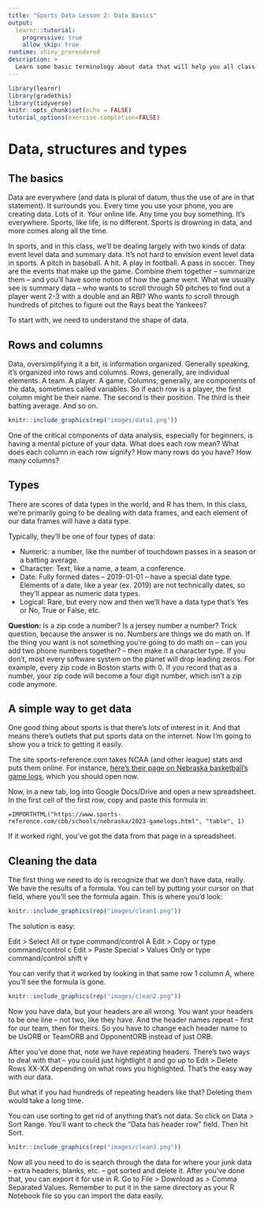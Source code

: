 ```yaml
---
title: "Sports Data Lesson 2: Data Basics"
output: 
  learnr::tutorial:
    progressive: true
    allow_skip: true
runtime: shiny_prerendered
description: >
  Learn some basic terminology about data that will help you all class long.
---
```


```r
library(learnr)
library(gradethis)
library(tidyverse)
knitr::opts_chunk$set(echo = FALSE)
tutorial_options(exercise.completion=FALSE)
```

# Data, structures and types

## The basics

Data are everywhere (and data is plural of datum, thus the use of are in that statement). It surrounds you. Every time you use your phone, you are creating data. Lots of it. Your online life. Any time you buy something. It's everywhere. Sports, like life, is no different. Sports is drowning in data, and more comes along all the time.

In sports, and in this class, we'll be dealing largely with two kinds of data: event level data and summary data. It's not hard to envision event level data in sports. A pitch in baseball. A hit. A play in football. A pass in soccer. They are the events that make up the game. Combine them together -- summarize them -- and you'll have some notion of how the game went. What we usually see is summary data -- who wants to scroll through 50 pitches to find out a player went 2-3 with a double and an RBI? Who wants to scroll through hundreds of pitches to figure out the Rays beat the Yankees? 

To start with, we need to understand the shape of data. 

## Rows and columns

Data, oversimplifying it a bit, is information organized. Generally speaking, it's organized into rows and columns. Rows, generally, are individual elements. A team. A player. A game. Columns, generally, are components of the data, sometimes called variables. So if each row is a player, the first column might be their name. The second is their position. The third is their batting average. And so on. 

```r
knitr::include_graphics(rep("images/data1.png"))
```

One of the critical components of data analysis, especially for beginners, is having a mental picture of your data. What does each row mean? What does each column in each row signify? How many rows do you have? How many columns? 

## Types

There are scores of data types in the world, and R has them. In this class, we're primarily going to be dealing with data frames, and each element of our data frames will have a data type.

Typically, they'll be one of four types of data:

* Numeric: a number, like the number of touchdown passes in a season or a batting average.
* Character: Text, like a name, a team, a conference.
* Date: Fully formed dates -- 2019-01-01 -- have a special date type. Elements of a date, like a year (ex. 2019) are not technically dates, so they'll appear as numeric data types. 
* Logical: Rare, but every now and then we'll have a data type that's Yes or No, True or False, etc.

**Question:** Is a zip code a number? Is a jersey number a number? Trick question, because the answer is no. Numbers are things we do math on. If the thing you want is not something you're going to do math on -- can you add two phone numbers together? -- then make it a character type. If you don't, most every software system on the planet will drop leading zeros. For example, every zip code in Boston starts with 0. If you record that as a number, your zip code will become a four digit number, which isn't a zip code anymore. 

## A simple way to get data

One good thing about sports is that there's lots of interest in it. And that means there's outlets that put sports data on the internet. Now I'm going to show you a trick to getting it easily. 

The site sports-reference.com takes NCAA (and other league) stats and puts them online. For instance, [here's their page on Nebraska basketball's game logs](https://www.sports-reference.com/cbb/schools/nebraska/2023-gamelogs.html), which you should open now.

Now, in a new tab, log into Google Docs/Drive and open a new spreadsheet. In the first cell of the first row, copy and paste this formula in:

```
=IMPORTHTML("https://www.sports-reference.com/cbb/schools/nebraska/2023-gamelogs.html", "table", 1)
```

If it worked right, you've got the data from that page in a spreadsheet. 

## Cleaning the data

The first thing we need to do is recognize that we don't have data, really. We have the results of a formula. You can tell by putting your cursor on that field, where you'll see the formula again. This is where you'd look:

```r
knitr::include_graphics(rep("images/clean1.png"))
```

The solution is easy:

Edit > Select All or type command/control A
Edit > Copy or type command/control c
Edit > Paste Special > Values Only or type command/control shift v

You can verify that it worked by looking in that same row 1 column A, where you'll see the formula is gone.

```r
knitr::include_graphics(rep("images/clean2.png"))
```

Now you have data, but your headers are all wrong. You want your headers to be one line -- not two, like they have. And the header names repeat -- first for our team, then for theirs. So you have to change each header name to be UsORB or TeamORB and OpponentORB instead of just ORB.

After you've done that, note we have repeating headers. There's two ways to deal with that -- you could just hightlight it and go up to Edit > Delete Rows XX-XX depending on what rows you highlighted. That's the easy way with our data. 

But what if you had hundreds of repeating headers like that? Deleting them would take a long time. 

You can use sorting to get rid of anything that's not data. So click on Data > Sort Range. You'll want to check the "Data has header row" field. Then hit Sort.

```r
knitr::include_graphics(rep("images/clean3.png"))
```

Now all you need to do is search through the data for where your junk data -- extra headers, blanks, etc. -- got sorted and delete it. After you've done that, you can export it for use in R. Go to File > Download as > Comma Separated Values. Remember to put it in the same directory as your R Notebook file so you can import the data easily.
